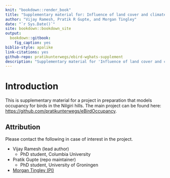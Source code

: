 ```yaml
--- 
knit: "bookdown::render_book"
title: "Supplementary material for: Influence of land cover and climate on the occupancy of avian distributions along a tropical montane gradient"
author: "Vijay Ramesh, Pratik R Gupte, and Morgan Tingley"
date: "`r Sys.Date()`"
site: bookdown::bookdown_site
output: 
  bookdown::gitbook:
    fig_caption: yes
biblio-style: apalike
link-citations: yes
github-repo: pratikunterwegs/ebird-wghats-supplement
description: "Supplementary material for 'Influence of land cover and climate on the occupancy of avian distributions along a tropical montane gradient'"
---
```


# Introduction

This is supplementary material for a project in preparation that models occupancy for birds in the Nilgiri hills. The main project can be found here: [https://github.com/pratikunterwegs/eBirdOccupancy](https://github.com/pratikunterwegs/eBirdOccupancy).

## Attribution

Please contact the following in case of interest in the project.

- Vijay Ramesh (lead author)
    - PhD student, Columbia University

- Pratik Gupte (repo maintainer)
    - PhD student, University of Groningen

- [Morgan Tingley (PI)](https://www.morgantingley.com)
